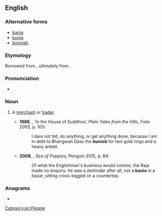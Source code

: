 ==English==

===Alternative forms===
* [[bania]]
* [[bunia]]
* [[bunniah]]

===Etymology===
Borrowed from {{bor|en|hi|बनिया}}, ultimately from {{der|en|sa|वणिज्}}.

===Pronunciation===
* {{IPA|en|/ˈbʌnjə/}}

===Noun===
{{en-noun}}

# {{lb|en|India}} A [[merchant]] or [[trader]].
#* '''1888''', {{w|Rudyard Kipling}}, ‘In the House of Suddhoo’, ''Plain Tales from the Hills'', Folio 2005, p. 103:
#*: I dare not tell, do anything, or get anything done, because I am in debt to Bhangwan Dass the '''''bunnia''''' for two gold rings and a heavy anklet.
#* '''2008''', {{w|Amitav Ghosh}}, ''Sea of Poppies'', Penguin 2015, p. 84:
#*: Of what the Englishman's business would consist, the Raja made no enquiry: he was a zemindar after all, not a '''bania''' in a bazar, sitting cross-legged on a countertop.

===Anagrams===
* {{anagrams|en|a=abinnu|Nubian}}

[[Category:en:People]]